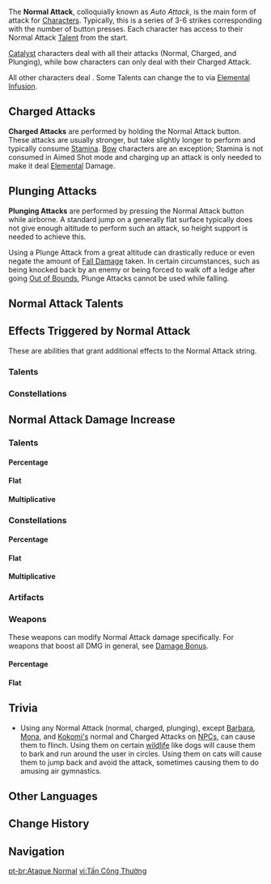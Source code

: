 <noinclude>{{CustomTabs
|tab1 = Overview
|tab2 = Scaling
}}
{{Terminology Infobox
|image        = Talent Past Memories.png
|type         = Combat Talents
}}</noinclude>
The '''Normal Attack''', colloquially known as ''Auto Attack'', is the main form of attack for [[Characters]]. Typically, this is a series of 3-6 strikes corresponding with the number of button presses. Each character has access to their Normal Attack [[Talent]] from the start.

[[Catalyst]] characters deal {{Color|Black|Elemental DMG}} with all their attacks (Normal, Charged, and Plunging), while bow characters can only deal {{Color|Black|Elemental DMG}} with their Charged Attack.

All other characters deal {{Color|Physical DMG}}. Some Talents can change the {{Color|Physical DMG}} to {{Color|Black|Elemental DMG}} via [[Elemental Infusion]].

==Charged Attacks==
{{Main|Charged Attack}}
'''Charged Attacks''' are performed by holding the Normal Attack button. These attacks are usually stronger, but take slightly longer to perform and typically consume [[Stamina]]. [[Bow]] characters are an exception; Stamina is not consumed in Aimed Shot mode and charging up an attack is only needed to make it deal [[Elemental]] Damage.

==Plunging Attacks==
{{Main|Plunging Attack}}
'''Plunging Attacks''' are performed by pressing the Normal Attack button while airborne. A standard jump on a generally flat surface typically does not give enough altitude to perform such an attack, so height support is needed to achieve this.

Using a Plunge Attack from a great altitude can drastically reduce or even negate the amount of [[Fall Damage]] taken. In certain circumstances, such as being knocked back by an enemy or being forced to walk off a ledge after going [[Out of Bounds]], Plunge Attacks cannot be used while falling.

==Normal Attack Talents==
{{Talents by Category Table|Normal Attacks|notype=1|collapsed=1}}

==Effects Triggered by Normal Attack==
These are abilities that grant additional effects to the Normal Attack string.

===Talents===
{{Talents by Category Table|Effect Triggered by Normal Attack Talents}}

===Constellations===
{{Constellations by Category Table|Effect Triggered by Normal Attack Constellations}}

==Normal Attack Damage Increase==
===Talents===
====Percentage====
{{Talents by Category Table|Normal Attack DMG Increase Talents&Percentage DMG Increase Talents}}

====Flat====
{{Talents by Category Table|Normal Attack DMG Increase Talents&Flat DMG Increase Talents}}

====Multiplicative====
{{Talents by Category Table|Normal Attack DMG Increase Talents&Multiplicative DMG Increase Talents}}

===Constellations===
====Percentage====
{{Constellations by Category Table|Normal Attack DMG Increase Constellations&Percentage DMG Increase Constellations}}

====Flat====
{{Constellations by Category Table|Normal Attack DMG Increase Constellations&Flat DMG Increase Constellations}}

====Multiplicative====
{{Constellations by Category Table|Normal Attack DMG Increase Constellations&Multiplicative DMG Increase Constellations}}

===Artifacts===
{{Artifacts by Category Table|Normal Attack DMG Increase Artifacts}}

===Weapons===
These weapons can modify Normal Attack damage specifically. For weapons that boost all DMG in general, see [[Damage Bonus]].

====Percentage====
{{Weapons by Category Table|Normal Attack DMG Bonus Passive Weapons}}

====Flat====
{{Weapons by Category Table|Normal Attack Flat DMG Increase Passive Weapons}}

==Trivia==
*Using any Normal Attack (normal, charged, plunging), except [[Barbara]], [[Mona]], and [[Sangonomiya Kokomi|Kokomi's]] normal and Charged Attacks on [[NPCs]], can cause them to flinch. Using them on certain [[wildlife]] like dogs will cause them to bark and run around the user in circles. Using them on cats will cause them to jump back and avoid the attack, sometimes causing them to do amusing air gymnastics.

==Other Languages==
{{Other Languages
|en      = Normal Attack
|zhs     = 普通攻击
|zhs_rm  = Pǔtōng Gōngjí
|zht     = 普通攻擊
|zht_rm  = Pǔtōng Gōngjí
|zh_tl   = Normal Attack
|ja      = 通常攻撃
|ja_rm   = Tsuujou Kougeki
|ja_tl   = Normal Attack
|ko      = 일반 공격
|ko_rm   = 
|ko_tl   = 
|es      = Ataque Normal
|es_tl   = 
|fr      = Attaque normale
|fr_tl   = Normal Attack
|ru      = Обычная атака
|ru_tl   = 
|th      = โจมตีปกติ
|th_rm   = Chomti Pokti
|th_tl   = Normal Attack
|vi      = Đánh Thường
|vi_tl   = 
|de      = Standardangriff
|de_tl   = Default Attack
|id      = Normal Attack
|pt      = Ataque Normal
|pt_tl   = 
}}

==Change History==
{{Change History|1.0}}

==Navigation==
{{Talent Type Navbox}}
[[Category:Normal Attacks| ]]

[[pt-br:Ataque Normal]]
[[vi:Tấn Công Thường]]